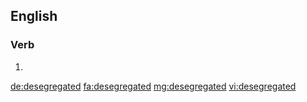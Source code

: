 ==English==

===Verb===
{{head|en}}

# {{en-past of|desegregate}}

[[de:desegregated]]
[[fa:desegregated]]
[[mg:desegregated]]
[[vi:desegregated]]